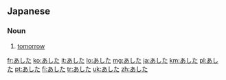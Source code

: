 ==Japanese==

===Noun===
{{ja-noun}}

# {{ja-def|明日}} [[tomorrow]]

[[fr:あした]]
[[ko:あした]]
[[it:あした]]
[[lo:あした]]
[[mg:あした]]
[[ja:あした]]
[[km:あした]]
[[pl:あした]]
[[pt:あした]]
[[fi:あした]]
[[tr:あした]]
[[uk:あした]]
[[zh:あした]]